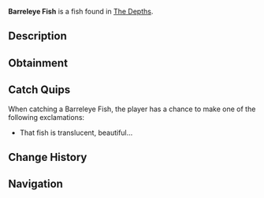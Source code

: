 {{FishInfobox
|image          = Barreleye Fish.png
|rarity         = Mythical
|sea            = First Sea
|location       = [[The Depths]]
|sublocation    = 
|sources        = Fishing Rod
|radar_location = 
|prog_speed     = -15
|xp             = 950
|weather        = 
|time           = Night
|season         = Summer
|bait           = Deep Coral
|base_weight    = 15
|base_value     = 4500
|weight_range   = 10
|base_chance    = 0.01
|base_resil     = 20
}}
'''Barreleye Fish''' is a {{Rarity|Mythical}} fish found in [[The Depths]].

== Description ==
{{Description|A transparent fish with a dome-shaped head and large, upward-facing eyes, adapted for deep waters with it's 3 eyes. The third eye has a similar effect that night-vision goggles have, giving it full 20/20 vision, even in the darkest of waters.|Bestiary Entry}}

== Obtainment ==
{{Description|Found in the deep ocean during the Night, drifting near bioluminescent creatures.|Bestiary Hint}}
{{Fish Availability|
The Depths
The Depths/Absolute Darkness
|top_rods      = 
Leviathan's Fang Rod\132492.54\215525.67;
Free Spirit Rod\117441.65\178886.63;
Trident Rod\114345.71\174170.91;
No-Life Rod\87068.8\142395.38;
Seraphic Rod\78740.66\126821.46;
Flimsy Rod\71689.87\221981.89;
Training Rod\57085.92\130942;
Lucky Rod\54314.55\86195.08;
Firefly Rod\73489.33\125325.33;
Ethereal Prism Rod\78172.73\126566.46;
Challenger's Rod\77184.94\126434.9;
Rod Of The Forgotten Fang\76446.1\123939.21;
Zeus Rod\70508.46\111671.93;
Verdant Shear Rod\70060.16\110052.61;
Rod Of The Depths\68890.94\112155.55;
Blazebringer Rod\67409.93\106764.46;
Rod Of The Exalted One\66643.94\106323.07;
Depthseeker Rod\65566.22\102618.85;
Avalanche Rod\58413.82\92389.46;
Volcanic Rod\55732.62\88269.83;
Steady Rod\19327.82\38589.73
|recommended   = Trident Rod
}}

== Catch Quips ==
When catching a Barreleye Fish, the player has a chance to make one of the following exclamations:
* That fish is translucent, beautiful...

== Change History ==
{{Change History|{{subst:Current Version}}}}

== Navigation ==
{{Fish Navbox|The Depths}}